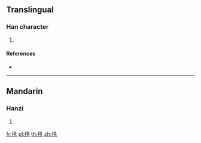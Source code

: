 ==Translingual==

===Han character===
{{Han char|rn=82|rad=毛|as=08|sn=12|four=|canj=HULMY|ids=⿺毛非}}

# {{defn|Han|sort=毛08}}

====References====
* {{Han ref|kx=0594.261|dkj=16884|hdz=31999.150|uh=6BF4|ud=27636}}

----

==Mandarin==

===Hanzi===
{{cmn-hanzi|pin=[[bī]] ([[bi1]])|wg=pi<sup>1</sup>}}

# {{defn|lang=cmn|sort=毛08}}

[[fr:毴]]
[[pl:毴]]
[[th:毴]]
[[zh:毴]]